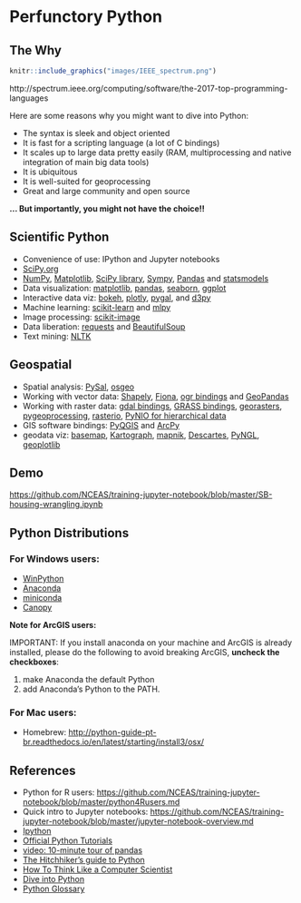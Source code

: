 # Perfunctory Python

## The Why 
```r
knitr::include_graphics("images/IEEE_spectrum.png")
```

http://spectrum.ieee.org/computing/software/the-2017-top-programming-languages


Here are some reasons why you might want to dive into Python:

- The syntax is sleek and object oriented
- It is fast for a scripting language (a lot of C bindings)
- It scales up to large data pretty easily (RAM, multiprocessing and native integration of main big data tools)
- It is ubiquitous
- It is well-suited for geoprocessing
- Great and large community and open source


**... But importantly, you might not have the choice!!**


## Scientific Python

- Convenience of use: IPython and Jupyter notebooks
- [SciPy.org](http://scipy.org)
- [NumPy](http://www.numpy.org), [Matplotlib](http://matplotlib.org), [SciPy library](http://scipy.org/scipylib/index.html), [Sympy](http://sympy.org/en/index.html), [Pandas](http://pandas.pydata.org) and [statsmodels](http://www.statsmodels.org/stable/index.html)
- Data visualization: [matplotlib](https://matplotlib.org/), [pandas](http://pandas.pydata.org/), [seaborn](https://seaborn.pydata.org/), [ggplot](http://ggplot.yhathq.com/)
- Interactive data viz: [bokeh](http://bokeh.pydata.org/en/latest/docs/gallery.html), [plotly](https://plot.ly/python/), [pygal](http://www.pygal.org/en/stable/), and [d3py](https://github.com/mikedewar/d3py) 
- Machine learning: [scikit-learn](http://scikit-learn.org/stable/) and [mlpy](http://mlpy.sourceforge.net/)
- Image processing: [scikit-image](http://scikit-image.org/)
- Data liberation: [requests](http://docs.python-requests.org/en/latest/) and [BeautifulSoup](https://www.crummy.com/software/BeautifulSoup/bs4/doc/)
- Text mining: [NLTK](http://www.nltk.org/)


## Geospatial

- Spatial analysis: [PySal](http://pysal.readthedocs.io/en/latest/), [osgeo](https://wiki.osgeo.org/wiki/OSGeo_Python_Library)
- Working with vector data: [Shapely](http://toblerity.org/shapely/project.html), [Fiona](https://pypi.python.org/pypi/Fiona), [ogr bindings](https://pcjericks.github.io/py-gdalogr-cookbook/) and [GeoPandas](http://geopandas.org/)
- Working with raster data: [gdal bindings](http://trac.osgeo.org/gdal/wiki/GdalOgrInPython), [GRASS bindings](https://grasswiki.osgeo.org/wiki/GRASS_Python_Scripting_Library), [georasters](https://pypi.python.org/pypi/georasters/), [pygeoprocessing](https://pypi.python.org/pypi/pygeoprocessing), [rasterio](https://github.com/mapbox/rasterio), [PyNIO for hierarchical data](http://www.pyngl.ucar.edu/Nio.shtml) 
- GIS software bindings: [PyQGIS](http://docs.qgis.org/testing/en/docs/pyqgis_developer_cookbook/) and [ArcPy](http://pro.arcgis.com/en/pro-app/arcpy/get-started/a-quick-tour-of-arcpy.htm) 
- geodata viz: [basemap](http://matplotlib.org/basemap/), [Kartograph](http://kartograph.org/), [mapnik](http://mapnik.org/), [Descartes](https://pypi.python.org/pypi/descartes), [PyNGL](http://www.pyngl.ucar.edu/Examples/index.shtml), [geoplotlib](https://github.com/andrea-cuttone/geoplotlib)


## Demo

<https://github.com/NCEAS/training-jupyter-notebook/blob/master/SB-housing-wrangling.ipynb>


## Python Distributions

### For Windows users:

- [WinPython](http://winpython.sourceforge.net/)
- [Anaconda](https://store.continuum.io/cshop/anaconda/)
- [miniconda](https://conda.io/miniconda.html)
- [Canopy](https://www.enthought.com/products/canopy/)

**Note for ArcGIS users:**

IMPORTANT: If you install anaconda on your machine and ArcGIS is already installed, please do the following to avoid breaking ArcGIS, **uncheck the checkboxes**:

1. make Anaconda the default Python
2. add Anaconda's Python to the PATH.

### For Mac users:

- Homebrew: <http://python-guide-pt-br.readthedocs.io/en/latest/starting/install3/osx/> 


## References

- Python for R users: <https://github.com/NCEAS/training-jupyter-notebook/blob/master/python4Rusers.md>
- Quick intro to Jupyter notebooks: <https://github.com/NCEAS/training-jupyter-notebook/blob/master/jupyter-notebook-overview.md>
- [Ipython](http://ipython.org)
- [Official Python Tutorials](https://docs.python.org/2.7/tutorial/)
- [video: 10-minute tour of pandas](https://vimeo.com/59324550)
- [The Hitchhiker's guide to Python](http://docs.python-guide.org/en/latest/)
- [How To Think Like a Computer Scientist](http://openbookproject.net/thinkcs/python/english2e/)
-  [Dive into Python](http://www.diveintopython.net)
-  [Python Glossary](https://docs.python.org/2/glossary.html#term-generator)
